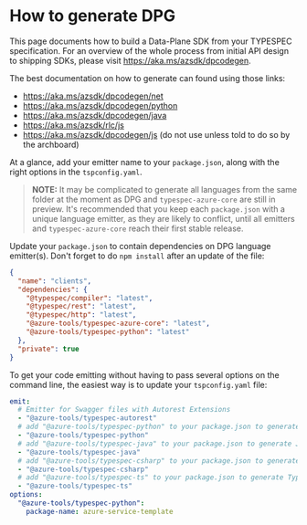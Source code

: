 
# How to generate DPG

This page documents how to build a Data-Plane SDK from your TYPESPEC specification. For an overview of the whole process from initial API design to shipping SDKs, please visit https://aka.ms/azsdk/dpcodegen.

The best documentation on how to generate can found using those links:

- https://aka.ms/azsdk/dpcodegen/net
- https://aka.ms/azsdk/dpcodegen/python
- https://aka.ms/azsdk/dpcodegen/java
- https://aka.ms/azsdk/rlc/js
- https://aka.ms/azsdk/dpcodegen/js (do not use unless told to do so by the archboard)

At a glance, add your emitter name to your `package.json`, along with the right options in the `tspconfig.yaml`.

> **NOTE:** It may be complicated to generate all languages from the same folder at the moment as DPG and `typespec-azure-core` are still in preview.
> It's recommended that you keep each `package.json` with a unique language emitter, as they are likely to conflict, until all emitters and `typespec-azure-core`
> reach their first stable release.

Update your `package.json` to contain dependencies on DPG language emitter(s). Don't forget to do `npm install` after an update of the file:

```json
{
  "name": "clients",
  "dependencies": {
    "@typespec/compiler": "latest",
    "@typespec/rest": "latest",
    "@typespec/http": "latest",
    "@azure-tools/typespec-azure-core": "latest",
    "@azure-tools/typespec-python": "latest"
  },
  "private": true
}
```

To get your code emitting without having to pass several options on the command line, the easiest way is to update your `tspconfig.yaml` file:

```yaml
emit:
  # Emitter for Swagger files with Autorest Extensions
  - "@azure-tools/typespec-autorest"
  # add "@azure-tools/typespec-python" to your package.json to generate Python code
  - "@azure-tools/typespec-python"
  # add "@azure-tools/typespec-java" to your package.json to generate Java code
  - "@azure-tools/typespec-java"
  # add "@azure-tools/typespec-csharp" to your package.json to generate C# code
  - "@azure-tools/typespec-csharp"
  # add "@azure-tools/typespec-ts" to your package.json to generate Typescript code
  - "@azure-tools/typespec-ts"
options:
  "@azure-tools/typespec-python":
    package-name: azure-service-template
```
